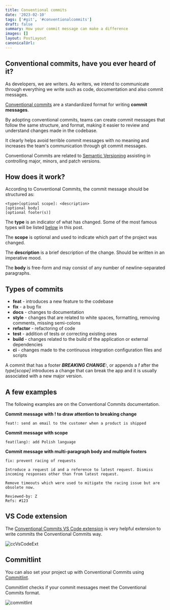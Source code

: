 ```yaml
---
title: Conventional commits
date: '2023-02-10'
tags: ['#git', '#conventionalcommits']
draft: false
summary: How your commit message can make a difference
images: []
layout: PostLayout
canonicalUrl:
---
```


## Conventional commits, have you ever heard of it?

As developers, we are writers. As writers, we intend to communicate through everything we write such as code, documentation and also commit messages.

[Conventional commits](https://www.conventionalcommits.org/en/v1.0.0/) are a standardized format for writing **commit messages**.

By adopting conventional commits, teams can create commit messages that follow the same structure, and format, making it easier to review and understand changes made in the codebase.

It clearly helps avoid terrible commit messages with no meaning and increases the team's communication through git commit messages.

Conventional Commits are related to [Semantic Versioning](https://semver.org/) assisting in controlling major, minors, and patch versions.

## How does it work?

According to Conventional Commits, the commit message should be structured as:

```
<type>[optional scope]: <description>
[optional body]
[optional footer(s)]
```

The **type** is an indicator of what has changed. Some of the most famous types will be listed [below](#types-of-commits) in this post.

The **scope** is optional and used to indicate which part of the project was changed.

The **description** is a brief description of the change. Should be written in an imperative mood.

The **body** is free-form and may consist of any number of newline-separated paragraphs.

## Types of commits

- **feat** - introduces a new feature to the codebase
- **fix** - a bug fix
- **docs** - changes to documentation
- **style** - changes that are related to white spaces, formatting, removing comments, missing semi-colons
- **refactor** - refactoring of code
- **test** - addition of tests or correcting existing ones
- **build** - changes related to the build of the application or external dependencies
- **ci** - changes made to the continuous integration configuration files and scripts

A commit that has a footer **_BREAKING CHANGE:_**, or appends a **_!_** after the _type[scope]_ introduces a change that can break the app and it is usually associated with a new major version.

## A few examples

The following examples are on the Conventional Commits documentation.

**Commit message with ! to draw attention to breaking change**

```
feat!: send an email to the customer when a product is shipped
```

**Commit message with scope**

```
feat(lang): add Polish language
```

**Commit message with multi-paragraph body and multiple footers**

```
fix: prevent racing of requests

Introduce a request id and a reference to latest request. Dismiss
incoming responses other than from latest request.

Remove timeouts which were used to mitigate the racing issue but are
obsolete now.

Reviewed-by: Z
Refs: #123
```

## VS Code extension

The [Conventional Commits VS Code extension](https://marketplace.visualstudio.com/items?itemName=vivaxy.vscode-conventional-commits) is very helpful extension to write commits the Conventional Commits way.

![ccVsCodeExt](https://github.com/vivaxy/vscode-conventional-commits/raw/HEAD/assets/docs/demo.gif)

## Commitlint

You can also set your project up with Conventional Commits using [Commitlint](https://commitlint.js.org/#/).

Commitlint checks if your commit messages meet the Conventional Commits format.

![commitlint](https://commitlint.js.org/assets/commitlint.svg)
